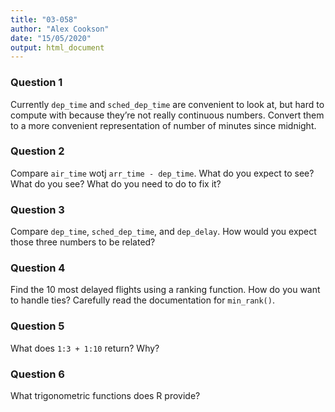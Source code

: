```yaml
---
title: "03-058"
author: "Alex Cookson"
date: "15/05/2020"
output: html_document
---
```


### Question 1

Currently `dep_time` and `sched_dep_time` are convenient to look at, but hard to compute with because they're not really continuous numbers. Convert them to a more convenient representation of number of minutes since midnight.


### Question 2

Compare `air_time` wotj `arr_time - dep_time`. What do you expect to see? What do you see? What do you need to do to fix it?


### Question 3

Compare `dep_time`, `sched_dep_time`, and `dep_delay`. How would you expect those three numbers to be related?


### Question 4

Find the 10 most delayed flights using a ranking function. How do you want to handle ties? Carefully read the documentation for `min_rank()`.


### Question 5

What does `1:3 + 1:10` return? Why?


### Question 6

What trigonometric functions does R provide?
